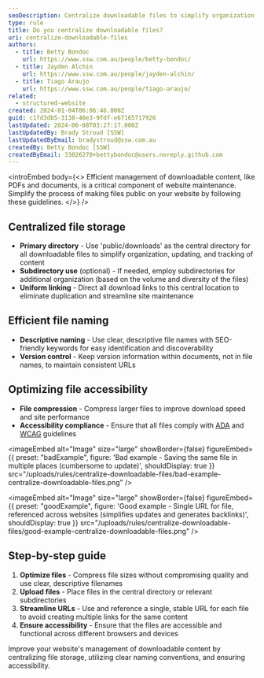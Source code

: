```yaml
---
seoDescription: Centralize downloadable files to simplify organization, updating, and tracking of content while improving website performance and accessibility.
type: rule
title: Do you centralize downloadable files?
uri: centralize-downloadable-files
authors:
  - title: Betty Bondoc
    url: https://www.ssw.com.au/people/betty-bondoc/
  - title: Jayden Alchin
    url: https://www.ssw.com.au/people/jayden-alchin/
  - title: Tiago Araujo
    url: https://www.ssw.com.au/people/tiago-araujo/
related:
  - structured-website
created: 2024-01-04T06:06:46.000Z
guid: c1fd3db5-3138-40e3-9fdf-e67165717926
lastUpdated: 2024-06-08T03:27:17.000Z
lastUpdatedBy: Brady Stroud [SSW]
lastUpdatedByEmail: bradystroud@ssw.com.au
createdBy: Betty Bondoc [SSW]
createdByEmail: 33026270+bettybondoc@users.noreply.github.com
---
```


<introEmbed
  body={<>
Efficient management of downloadable content, like PDFs and documents, is a critical component of website maintenance. Simplify the process of making files public on your website by following these guidelines.
  </>}
/>
## Centralized file storage

* **Primary directory** - Use 'public/downloads' as the central directory for all downloadable files to simplify organization, updating, and tracking of content
* **Subdirectory use** (optional) - If needed, employ subdirectories for additional organization (based on the volume and diversity of the files)
* **Uniform linking** - Direct all download links to this central location to eliminate duplication and streamline site maintenance

## Efficient file naming

* **Descriptive naming** - Use clear, descriptive file names with SEO-friendly keywords for easy identification and discoverability
* **Version control** - Keep version information within documents, not in file names, to maintain consistent URLs

## Optimizing file accessibility

* **File compression** - Compress larger files to improve download speed and site performance
* **Accessibility compliance** - Ensure that all files comply with [ADA](https://www.ada.gov/resources/web-guidance/) and [WCAG](https://www.w3.org/TR/WCAG21/) guidelines

<imageEmbed
  alt="Image"
  size="large"
  showBorder={false}
  figureEmbed={{
    preset: "badExample",
    figure: 'Bad example - Saving the same file in multiple places (cumbersome to update)',
    shouldDisplay: true
  }}
  src="/uploads/rules/centralize-downloadable-files/bad-example-centralize-downloadable-files.png"
/>

<imageEmbed
  alt="Image"
  size="large"
  showBorder={false}
  figureEmbed={{
    preset: "goodExample",
    figure: 'Good example - Single URL for file, referenced across websites (simplifies updates and generates backlinks)',
    shouldDisplay: true
  }}
  src="/uploads/rules/centralize-downloadable-files/good-example-centralize-downloadable-files.png"
/>

## Step-by-step guide

1. **Optimize files** - Compress file sizes without compromising quality and use clear, descriptive filenames
2. **Upload files** - Place files in the central directory or relevant subdirectories
3. **Streamline URLs** - Use and reference a single, stable URL for each file to avoid creating multiple links for the same content
4. **Ensure accessibility** - Ensure that the files are accessible and functional across different browsers and devices

Improve your website's management of downloadable content by centralizing file storage, utilizing clear naming conventions, and ensuring accessibility.
